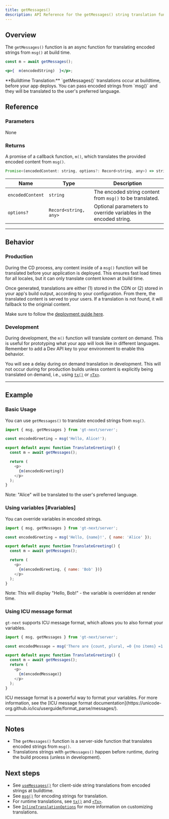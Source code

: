 ```yaml
---
title: getMessages()
description: API Reference for the getMessages() string translation function
---
```


## Overview

The `getMessages()` function is an async function for translating encoded strings from `msg()` at build time.

```jsx
const m = await getMessages();

<p>{  m(encodedString)  }</p>;
```

<Callout>
**Buildtime Translation:**
`getMessages()` translations occur at buildtime, before your app deploys.
You can pass encoded strings from `msg()` and they will be translated to the user's preferred language.
</Callout>

## Reference
### Parameters
None

### Returns

A promise of a callback function, `m()`, which translates the provided encoded content from `msg()`.

```jsx
Promise<(encodedContent: string, options?: Record<string, any>) => string>
```

| Name                  | Type | Description                                                                 |
|-----------------------|--|-----------------------------------------------------------------------------|
| `encodedContent`      | `string` | The encoded string content from `msg()` to be translated.               |
| `options?`            | `Record<string, any>` | Optional parameters to override variables in the encoded string. |

---

## Behavior


### Production
During the CD process, any content inside of a `msg()` function will be translated before your application is deployed.
This ensures fast load times for all locales, but it can only translate content known at build time.

Once generated, translations are either (1) stored in the CDN or (2) stored in your app's build output, according to your configuration.
From there, the translated content is served to your users.
If a translation is not found, it will fallback to the originial content.

Make sure to follow the [deployment guide here](/docs/next/tutorials/quickdeploy).

### Development
During development, the `m()` function will translate content on demand.
This is useful for prototyping what your app will look like in different languages.
Remember to add a Dev API key to your environment to enable this behavior.

You will see a delay during on demand translation in development.
This will not occur during for production builds unless content is explicitly being translated on demand,
i.e., using [`tx()`](/docs/next/api/strings/tx) or [`<Tx>`](/docs/next/api/components/tx).

---


## Example

### Basic Usage
You can use `getMessages()` to translate encoded strings from `msg()`.

```javascript copy
import { msg, getMessages } from 'gt-next/server';

const encodedGreeting = msg('Hello, Alice!');

export default async function TranslateGreeting() {
  const m = await getMessages();

  return (
    <p>
      {m(encodedGreeting)}
    </p>
  );
}
```
Note: "Alice" will be translated to the user's preferred language.


### Using variables [#variables]
You can override variables in encoded strings.

```javascript copy
import { msg, getMessages } from 'gt-next/server';

const encodedGreeting = msg('Hello, {name}!', { name: 'Alice' });

export default async function TranslateGreeting() {
  const m = await getMessages();

  return (
    <p>
      {m(encodedGreeting, { name: 'Bob' })}
    </p>
  );
}
```
Note: This will display "Hello, Bob!" - the variable is overridden at render time.

### Using ICU message format

`gt-next` supports ICU message format, which allows you to also format your variables.

```javascript copy
import { msg, getMessages } from 'gt-next/server';

const encodedMessage = msg('There are {count, plural, =0 {no items} =1 {one item} other {{count} items}} in the cart', { count: 10 });

export default async function TranslateGreeting() {
  const m = await getMessages();
  return (
    <p>
      {m(encodedMessage)}
    </p>
  );
}
```

<Callout>
  ICU message format is a powerful way to format your variables.
  For more information, see the [ICU message format documentation](https://unicode-org.github.io/icu/userguide/format_parse/messages/).
</Callout>

---

## Notes
 * The `getMessages()` function is a server-side function that translates encoded strings from `msg()`.
 * Translations strings with `getMessages()` happen before runtime, during the build process (unless in development).

## Next steps
 * See [`useMessages()`](/docs/next/api/strings/useMessages) for client-side string translations from encoded strings at buildtime.
 * See [`msg()`](/docs/next/api/strings/msg) for encoding strings for translation.
 * For runtime translations, see [`tx()`](/docs/next/api/strings/tx) and [`<Tx>`](/docs/next/api/components/tx).
 * See [`InlineTranslationOptions`](/docs/next/api/types/InlineTranslationOptions) for more information on customizing translations.